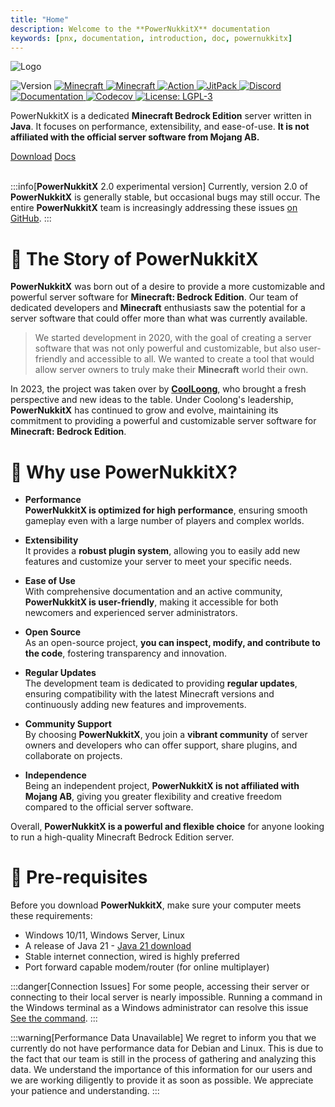 ```yaml
---
title: "Home"
description: Welcome to the **PowerNukkitX** documentation
keywords: [pnx, documentation, introduction, doc, powernukkitx]
---
```


![Logo](/img/logo/PowerNukkitX.png)
<p align={"center"}>
    <img alt="Version" src="https://img.shields.io/badge/version-2.0.0-blue.svg?cacheSeconds=2592000" style={{'margin-right': '5px'}} />
    <a href="https://feedback.minecraft.net/hc/en-us/articles/26247797084173--Minecraft-1-20-81-Bedrock">
        <img alt="Minecraft" src="https://img.shields.io/badge/minecraft-v1.20.81%20(Bedrock)-56383E" style={{'margin-right': '5px'}} />
    </a>
    <a href="https://github.com/Mojang/bedrock-protocol-docs">
        <img alt="Minecraft" src="https://img.shields.io/badge/protocol-671-blue" style={{'margin-right': '5px'}} />
    </a>
    <a href="https://github.com/PowerNukkitX/PowerNukkitX/actions?query=branch%3Amaster+is%3Asuccess" target="_blank">
        <img alt="Action" src="https://github.com/PowerNukkitX/PowerNukkitX/actions/workflows/maven.yml/badge.svg?branch=master" style={{'margin-right': '5px'}} />
    </a>
    <a href="https://jitpack.io/#PowerNukkitX/PowerNukkitX" target="_blank">
        <img alt="JitPack" src="https://jitpack.io/v/PowerNukkitX/PowerNukkitX.svg" style={{'margin-right': '5px'}} />
    </a>
    <a href="https://discord.com/invite/XXus4FB6qf">
        <img alt="Discord" src="https://img.shields.io/discord/944227466912870410?label=discord&color=7289DA&logo=discord" style={{'margin-right': '5px'}} />
    </a>
    <a href="https://docs.powernukkitx.com" target="_blank">
        <img alt="Documentation" src="https://img.shields.io/badge/documentation-yes-brightgreen.svg" style={{'margin-right': '5px'}} />
    </a>
    <a href="https://codecov.io/github/PowerNukkitX/PowerNukkitX" >
        <img alt="Codecov" src="https://codecov.io/github/PowerNukkitX/PowerNukkitX/graph/badge.svg?token=84HDP13KC3" style={{'margin-right': '5px'}}/>
    </a>
    <a href="https://www.gnu.org/licenses/lgpl-3.0.html" target="_blank">
        <img alt="License: LGPL-3" src="https://img.shields.io/badge/License-LGPL--3-yellow.svg" style={{'margin-right': '5px'}} />
    </a>
</p>

PowerNukkitX is a dedicated **Minecraft Bedrock Edition** server written in **Java**. It focuses on performance, extensibility, and ease-of-use. **It is not affiliated with the official server software from Mojang AB.**

<div style={{'text-align': 'center'}}>
    <a href="https://github.com/PowerNukkitX/PowerNukkitX/releases" class="btn btn-primary" style={{'background-color': '#5cac60', 'border': 'none', 'color': 'white', 'padding': '15px 32px', 'text-align': 'center', 'text-decoration': 'none', 'display': 'inline-block', 'font-size': '14px', 'margin': '4px 2px', 'cursor': 'pointer', 'transition': 'transform .2s', 'border-radius': '25px', 'width': '200px', 'height': '50px'}}>Download</a>
    <a href="/docs" class="btn btn-secondary" style={{'background-color': '#066e9c', 'border': 'none', 'color': 'white', 'padding': '15px 32px', 'text-align': 'center', 'text-decoration': 'none', 'display': 'inline-block', 'font-size': '14px', 'margin': '4px 2px', 'cursor': 'pointer', 'transition': 'transform .2s', 'border-radius': '25px', 'width': '200px', 'height': '50px'}}>Docs</a>
</div>
<br/>

:::info[**PowerNukkitX** 2.0 experimental version]
Currently, version 2.0 of **PowerNukkitX** is generally stable, but occasional bugs may still occur. The entire **PowerNukkitX** team is increasingly addressing these issues [on GitHub](https://github.com/PowerNukkitX/PowerNukkitX/issues/new/choose).
:::

# 📕 The Story of **PowerNukkitX**

**PowerNukkitX** was born out of a desire to provide a more customizable and powerful server software for **Minecraft: Bedrock Edition**. Our team of dedicated developers and **Minecraft** enthusiasts saw the potential for a server software that could offer more than what was currently available.

> We started development in 2020, with the goal of creating a server software that was not only powerful and customizable, but also user-friendly and accessible to all. We wanted to create a tool that would allow server owners to truly make their **Minecraft** world their own.

In 2023, the project was taken over by **[CoolLoong](https://github.com/CoolLoong)**, who brought a fresh perspective and new ideas to the table. Under Coolong's leadership, **PowerNukkitX** has continued to grow and evolve, maintaining its commitment to providing a powerful and customizable server software for **Minecraft: Bedrock Edition**.

# 🐲 Why use PowerNukkitX?

- **Performance**<br/> **PowerNukkitX is optimized for high performance**, ensuring smooth gameplay even with a large number of players and complex worlds.

- **Extensibility**<br/> It provides a **robust plugin system**, allowing you to easily add new features and customize your server to meet your specific needs.

- **Ease of Use**<br/> With comprehensive documentation and an active community, **PowerNukkitX is user-friendly**, making it accessible for both newcomers and experienced server administrators.

- **Open Source**<br/> As an open-source project, **you can inspect, modify, and contribute to the code**, fostering transparency and innovation.

- **Regular Updates**<br/> The development team is dedicated to providing **regular updates**, ensuring compatibility with the latest Minecraft versions and continuously adding new features and improvements.

- **Community Support**<br/> By choosing **PowerNukkitX**, you join a **vibrant community** of server owners and developers who can offer support, share plugins, and collaborate on projects.

- **Independence**<br/> Being an independent project, **PowerNukkitX is not affiliated with Mojang AB**, giving you greater flexibility and creative freedom compared to the official server software.

Overall, **PowerNukkitX is a powerful and flexible choice** for anyone looking to run a high-quality Minecraft Bedrock Edition server.

# 🎯 Pre-requisites

Before you download **PowerNukkitX**, make sure your computer meets these requirements:

* Windows 10/11, Windows Server, Linux
* A release of Java 21 - [Java 21 download](https://sdkman.io/jdks)
* Stable internet connection, wired is highly preferred
* Port forward capable modem/router (for online multiplayer)

:::danger[Connection Issues]
For some people, accessing their server or connecting to their local server is nearly impossible. Running a command in the Windows terminal as a Windows administrator can resolve this issue [See the command](tutorials/fix-connection-issues).
:::

:::warning[Performance Data Unavailable]
We regret to inform you that we currently do not have performance data for Debian and Linux. This is due to the fact that our team is still in the process of gathering and analyzing this data. We understand the importance of this information for our users and we are working diligently to provide it as soon as possible. We appreciate your patience and understanding.
:::